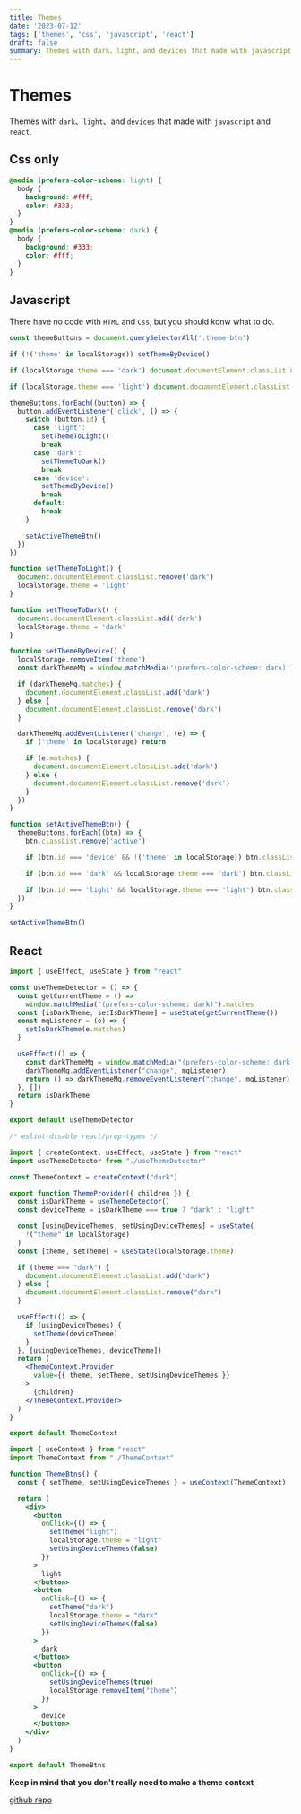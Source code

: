 ```yaml
---
title: Themes
date: '2023-07-12'
tags: ['themes', 'css', 'javascript', 'react']
draft: false
summary: Themes with dark、light、and devices that made with javascript and react.
---
```


# Themes

Themes with `dark`、`light`、and `devices` that made with `javascript` and `react`.

## Css only

```css
@media (prefers-color-scheme: light) {
  body {
    background: #fff;
    color: #333;
  }
}
@media (prefers-color-scheme: dark) {
  body {
    background: #333;
    color: #fff;
  }
}
```

## Javascript

There have no code with `HTML` and `Css`, but you should konw what to do.

```javascript:script.js
const themeButtons = document.querySelectorAll('.theme-btn')

if (!('theme' in localStorage)) setThemeByDevice()

if (localStorage.theme === 'dark') document.documentElement.classList.add('dark')

if (localStorage.theme === 'light') document.documentElement.classList.remove('dark')

themeButtons.forEach((button) => {
  button.addEventListener('click', () => {
    switch (button.id) {
      case 'light':
        setThemeToLight()
        break
      case 'dark':
        setThemeToDark()
        break
      case 'device':
        setThemeByDevice()
        break
      default:
        break
    }

    setActiveThemeBtn()
  })
})

function setThemeToLight() {
  document.documentElement.classList.remove('dark')
  localStorage.theme = 'light'
}

function setThemeToDark() {
  document.documentElement.classList.add('dark')
  localStorage.theme = 'dark'
}

function setThemeByDevice() {
  localStorage.removeItem('theme')
  const darkThemeMq = window.matchMedia('(prefers-color-scheme: dark)')

  if (darkThemeMq.matches) {
    document.documentElement.classList.add('dark')
  } else {
    document.documentElement.classList.remove('dark')
  }

  darkThemeMq.addEventListener('change', (e) => {
    if ('theme' in localStorage) return

    if (e.matches) {
      document.documentElement.classList.add('dark')
    } else {
      document.documentElement.classList.remove('dark')
    }
  })
}

function setActiveThemeBtn() {
  themeButtons.forEach((btn) => {
    btn.classList.remove('active')

    if (btn.id === 'device' && !('theme' in localStorage)) btn.classList.add('active')

    if (btn.id === 'dark' && localStorage.theme === 'dark') btn.classList.add('active')

    if (btn.id === 'light' && localStorage.theme === 'light') btn.classList.add('active')
  })
}

setActiveThemeBtn()
```

## React

```jsx:useThemeDetector.jsx
import { useEffect, useState } from "react"

const useThemeDetector = () => {
  const getCurrentTheme = () =>
    window.matchMedia("(prefers-color-scheme: dark)").matches
  const [isDarkTheme, setIsDarkTheme] = useState(getCurrentTheme())
  const mqListener = (e) => {
    setIsDarkTheme(e.matches)
  }

  useEffect(() => {
    const darkThemeMq = window.matchMedia("(prefers-color-scheme: dark)")
    darkThemeMq.addEventListener("change", mqListener)
    return () => darkThemeMq.removeEventListener("change", mqListener)
  }, [])
  return isDarkTheme
}

export default useThemeDetector

```

```jsx:ThemeContext.jsx
/* eslint-disable react/prop-types */

import { createContext, useEffect, useState } from "react"
import useThemeDetector from "./useThemeDetector"

const ThemeContext = createContext("dark")

export function ThemeProvider({ children }) {
  const isDarkTheme = useThemeDetector()
  const deviceTheme = isDarkTheme === true ? "dark" : "light"

  const [usingDeviceThemes, setUsingDeviceThemes] = useState(
    !("theme" in localStorage)
  )
  const [theme, setTheme] = useState(localStorage.theme)

  if (theme === "dark") {
    document.documentElement.classList.add("dark")
  } else {
    document.documentElement.classList.remove("dark")
  }

  useEffect(() => {
    if (usingDeviceThemes) {
      setTheme(deviceTheme)
    }
  }, [usingDeviceThemes, deviceTheme])
  return (
    <ThemeContext.Provider
      value={{ theme, setTheme, setUsingDeviceThemes }}
    >
      {children}
    </ThemeContext.Provider>
  )
}

export default ThemeContext
```

```jsx:ThemeBtns.jsx
import { useContext } from "react"
import ThemeContext from "./ThemeContext"

function ThemeBtns() {
  const { setTheme, setUsingDeviceThemes } = useContext(ThemeContext)

  return (
    <div>
      <button
        onClick={() => {
          setTheme("light")
          localStorage.theme = "light"
          setUsingDeviceThemes(false)
        }}
      >
        light
      </button>
      <button
        onClick={() => {
          setTheme("dark")
          localStorage.theme = "dark"
          setUsingDeviceThemes(false)
        }}
      >
        dark
      </button>
      <button
        onClick={() => {
          setUsingDeviceThemes(true)
          localStorage.removeItem("theme")
        }}
      >
        device
      </button>
    </div>
  )
}

export default ThemeBtns
```

**Keep in mind that you don't really need to make a theme context**

[github repo](https://github.com/newman-afk/theme)
